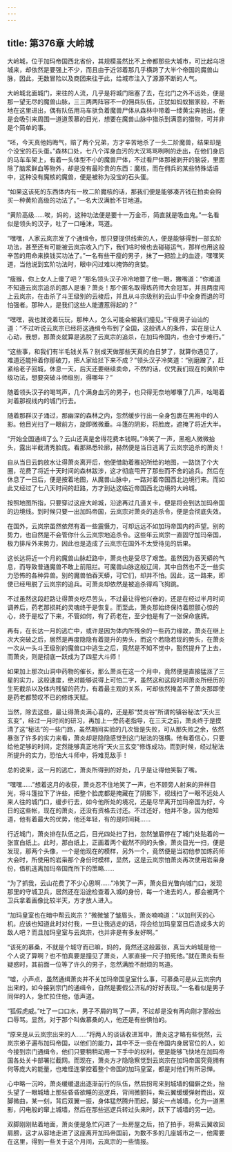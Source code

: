 ```yaml
---
---
---
```

title: 第376章 大岭城
---



大岭城，位于加玛帝国西北省份，其规模虽然比不上帝都那些大城市，可比起乌坦城来，却依然是要强上不少，而且由于近邻着那几乎横跨了大半个帝国的魔兽山脉，因此，无数冒险以及商团来往于此，给城市注入了源源不断的人气。

大岭城北面城门，来往的人流，几乎是将城门阻塞了去，在北门之外不远处，便是那一望无尽的魔兽山脉，三三两两阵容不一的佣兵队伍，正犹如蚂蚁搬家般，不断地在这里进出，偶有队伍用马车驮负着魔兽尸体从森林中带着一缕黄尘奔驰出，便是会吸引来周围一道道羡慕的目光，想要在魔兽山脉中猎杀到满意的猎物，可并非是个简单的事。

“呸，今天真他妈晦气，赔了两个兄弟，方才辛苦地杀了一头二阶魔兽，结果却是个没宝的石头蛋。”森林口处，七八个浑身血污的大汉骂骂咧咧的走出，在他们身后的马车车架上，有着一头体型不小的魔兽尸体，不过看尸体那被剥开的脑袋，里面除了脑浆鲜血等物外，却是没有最珍贵的东西：魔核，而在佣兵的某些特殊话语中，这种没有魔核的魔兽，便是被称为没宝的石头蛋。

“如果这该死的东西体内有一枚二阶魔核的话，那我们便是能够凑齐钱在拍卖会购买一种黄阶高级的功法了。”一名大汉满脸不甘地道。

“黄阶高级……唉，妈的，这种功法便是要十一万金币，简直就是吸血鬼。”一名看似是领头的汉子，吐了一口唾沫，骂道。

“嘿嘿，人家云岚宗发了个通缉令，那只要提供线索的人，便是能够得到一部玄阶功法，甚至还有可能被云岚宗收入门下，我们啥时候也去碰碰运气，那样也用这般辛苦的用命来换钱买功法了。”一名有些干瘦的男子，抹了一把脸上的血迹，嘿嘿笑道，当他说到玄阶功法时，眼中闪过难以掩饰的贪婪。

“瘦猴，你上女人上傻了吧？”那名领头汉子冷冷地瞥了他一眼，撇嘴道：“你难道不知道云岚宗追杀的那人是谁？萧炎！那个匿名取得炼药师大会冠军，并且两度闯上云岚宗，在击杀了斗王级别的云棱后，并且从斗宗级别的云山手中全身而退的可怕强者。那种人，是我们这些人能遭惹得起的？”

“嘿嘿，我也就说着玩玩，那种人，怎么可能会被我们撞见。”干瘦男子讪讪的道：“不过听说云岚宗已经将这通缉令布到了全国，这般诱人的条件，实在是让人心动，我想，那萧炎就算是逃脱了云岚宗的追杀，在加玛帝国内，也会寸步难行。”

“这些事，和我们有半毛钱关系？别成天做那些天真的白日梦了，就算你遇见了，难道还能拎着你那破刀，把人家给拦下来不成？”领头汉子冷笑道：“别磨蹭了，赶紧给老子回城，休息一天，后天还要继续卖命，不然的话，仅凭我们现在的黄阶中级功法，想要突破斗师级别，得哪年？”

随着领头汉子的喝骂声，几个满身血污的男子，也只得无奈地嘟囔了几声，吆喝着对着那视线内的城门行去。

随着那群汉子涌过，那幽深的森林之内，忽然缓步行出一全身包裹在黑袍中的人影。他目光扫了一眼前方，旋即微微垂。斗篷的阴影，将脸庞，遮掩了将近大半。

“开始全国通缉了么？云山还真是舍得花费本钱啊。”冷笑了一声，黑袍人微微抬头，露出半截清秀脸庞。看那熟悉轮廓，赫然便是当日逃离了云岚宗追杀的萧炎！

自从当日云韵放水让得萧炎离开后，他便借助着雅妃所给的地图，一路饶了个大圈，花费了将近十天时间的森林跋涉，这才彻底甩开了那些而不舍的追兵。然后在休息了一日后，便是按着地图，从魔兽山脉中，一路对着帝国西北边境行来。而如此又经过了七八天时间的赶路，方才到达这临近帝国西北边境的大岭城。

按照地图所指，只要穿过这座大岭城，沿途再过几道关卡，便是将会到达加玛帝国的边境线。到时候只要一出加玛帝国，云岚宗对萧炎的追杀令，便是会彻底失效。

在国外，云岚宗虽然依然有着一些震慑力，可却远远不如加玛帝国内的声望。别的势力，也自然是不会管你什么云岚宗地追杀令。这些年云岚宗一直固守加玛帝国，极力排斥外来势力，因此也是造成了云岚宗在国外不太受待见的后果。

这长达将近一个月的魔兽山脉赶路中，萧炎也是受尽了艰苦。虽然因为吞天蟒的气息，而导致普通魔兽不敢上前阻拦。可魔兽山脉这般辽阔，其中自然也不乏一些实力恐怖的各种异兽。别的魔兽怕吞天蟒，可它们，却并不怕。因此，这一路来，即使已经甩脱了云岚宗的追兵。可萧炎却依然是被追杀得鸡飞狗跳。

不过虽然这段赶路让得萧炎吃尽苦头，不过最让得他兴奋的，还是在经过半月时间调养后，药老那损耗的灵魂终于是恢复。而至此，萧炎那始终保持着胆颤心惊的心，终于是松了下来，不管如何，有了药老在，至少他是有了一张保命底牌。

再有，在长达一月的逃亡中，或许是因为体内所残余的一些药力缘故，萧炎在继上次大突破之后，居然是再度隐隐有着提升的势头，而这个若隐若现的势头，在萧炎一次从一头斗王级别的魔兽口中逃生之后，竟然是不知不觉中，豁然提升了上去，而萧炎，则是彻底一跃成为了四星大斗师！

如果加上那次山洞中药物的催长，那么萧炎在这一个月中，竟然便是直接猛涨了三星的实力，这般速度，绝对能够说得上可怕二字，虽然这和这段时间萧炎所经历的生死截杀以及体内残留的药力，有着最主观的关系，可却依然掩盖不了萧炎那即使是药老都赞叹不已的修炼天赋。

当然，除去这些，最让得萧炎满心喜的，还是那“焚炎谷”所谓的镇谷秘法“天火三玄变”，经过一月时间的研习，再加上一旁药老指导，在三天之前，萧炎终于是摸清了这“秘法”的一些门路，虽然期间实验的几次皆是失败，可从那失败之余，依然暴涨了许多的实力来看，萧炎却是隐隐感觉到这门秘法的强横。他有着信心，只要给他足够的时间，定然能够真正地将“天火三玄变”修炼成功。而到时候，经过秘法所提升的实力，恐怕大斗师中，将难觅敌手！

总的说来，这一月的逃亡，萧炎所得到的好处，几乎是让得他笑裂了嘴。

“嘿嘿……”想着这月的收获，萧炎忍不住地笑了一声，也不顾旁人射来的异样目光，将斗篷拉下了许些，把整个脸庞都是掩藏在了阴影下，视线扫了一眼不远处人来人往的城门口，缓步行去，如今他所处的境况，还是尽早离开加玛帝国为好，今日的这些帐，现在的萧炎，还没有资格去讨还。不过还好，他并不急，因为他知道，他有着最大的优势，他还年轻，有的是时间耗……

行近城门，萧炎排在队伍之后，目光四处扫了扫，忽然皱眉停在了城门处贴着的一张宣白纸上。此时，那白纸上，正画着两个截然不同的头像，萧炎目光一扫，便是发现，那两个头像，一个是他现在的模样，另外一个，竟然便是当初他参加炼药师大会时，所使用的岩枭那个身份时模样，显然，这是云岚宗怕萧炎再次使用岩枭身份，借机逃离加玛帝国而所下的策略……

“为了抓我，云山花费了不少心思啊……”冷笑了一声，萧炎目光瞥向城门口，发现那里的守城卫兵，居然还在沿途检查着入城的身份，每一个进去的人，都会被两个卫兵拿着画像比较半天，方才放人进入。

“加玛皇室也在暗中帮云岚宗？”微微皱了皱眉头，萧炎喃喃道：“以加刑天的心机，应该也知道此时对付我，一旦让我逃走的话，将会给加玛皇室日后造成多大的敌人吧？而且加玛皇室与云岚宗，也并非是有多友好啊。”

“该死的慕桑，不就是个城守而已嘛，妈的，竟然还这般嚣张，真当大岭城是他一个人说了算啊？也不怕真要是撞见了萧炎，人家直接一尺子拍死他。”就在萧炎有些疑惑时，其前面一位等了许久的男子，忽然满脸不耐烦的骂道。

“嘘，小声点，虽然通缉萧炎并不关加玛帝国皇室什么事，可慕桑可是从云岚宗内出来的，如今接到宗门的通缉令，自然是要假公济私的好好表现。”一名看似是男子同伴的人，急忙拉住他，低声道。

“狐假虎威。”吐了一口口水，男子不屑的骂了一声，不过却是没有再向刚才那般出口辱骂。显然，对于那个叫做慕桑的人，他还是有些惧怕的。

“原来是从云岚宗出来的人……”将两人的谈话收进耳中，萧炎这才略有些恍然，云岚宗弟子遍布加玛帝国，以他们的能力，其中不乏一些在帝国内身居官位的人，如今接到宗门通缉令，他们只要稍稍动用一下手中的权利，便是能够飞快地在加玛帝国各处关卡部署拦截网。而现在，萧炎方才隐隐察觉到云岚宗在加玛帝国究竟拥有何等庞大的能量，也难怪连掌控着整个帝国的加玛皇室，都是对他们有所忌惮。

心中略一沉吟，萧炎缓缓退出逐渐前行的队伍，然后拐弯来到城墙的偏僻之处，抬头望了一眼城墙上那些昏昏欲睡的巡逻兵，背间微颤抖，紫云翼缓缓弹射而出，双脚微曲，某一刻，背后双翼一振，身体猛然腾升而起，脚尖一点城墙，化为一道黑影，闪电般的窜上城墙，然后在那些巡逻兵转过头来时，跃下了城墙的另一边。

双脚刚刚贴着地面，萧炎便是急忙闪进了一处房屋之后，拍了拍手，将紫云翼收回肩膀，这才从容地走进了这座离开加玛帝国前，为数不多的几座城市之一，他需要在这里，得到一些关于这个月间，云岚宗的一些情报。